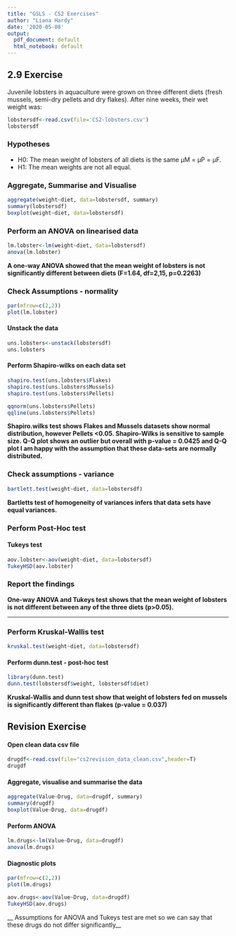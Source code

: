 ```yaml
---
title: "GSLS - CS2 Exercises"
author: "Liana Hardy"
date: '2020-05-08'
output:
  pdf_document: default
  html_notebook: default
---
```


## 2.9 Exercise
Juvenile lobsters in aquaculture were grown on three different diets (fresh mussels, semi-dry pellets and dry flakes). After nine weeks, their wet weight was:

```r
lobstersdf<-read.csv(file='CS2-lobsters.csv')
lobstersdf
```

### Hypotheses

* H0: The mean weight of lobsters of all diets is the same μM = μP = μF.
* H1: The mean weights are not all equal.

### Aggregate, Summarise and Visualise
```r
aggregate(weight~diet, data=lobstersdf, summary)
summary(lobstersdf)
boxplot(weight~diet, data=lobstersdf)
```
### Perform an ANOVA on linearised data
```r
lm.lobster<-lm(weight~diet, data=lobstersdf)
anova(lm.lobster)
```
__A one-way ANOVA showed that the mean weight of lobsters is not significantly different between diets (F=1.64, df=2,15, p=0.2263)__

### Check Assumptions - normality  

```r
par(mfrow=c(2,2))
plot(lm.lobster)
```


#### Unstack the data
```r
uns.lobsters<-unstack(lobstersdf)
uns.lobsters
```

#### Perform Shapiro-wilks on each data set
```r
shapiro.test(uns.lobsters$Flakes)
shapiro.test(uns.lobsters$Mussels)
shapiro.test(uns.lobsters$Pellets)

qqnorm(uns.lobsters$Pellets)
qqline(uns.lobsters$Pellets)
```
__Shapiro.wilks test shows Flakes and Mussels datasets show normal distribution, however Pellets <0.05. Shapiro-Wilks is sensitive to sample size. Q-Q plot shows an outlier but overall with p-value = 0.0425 and Q-Q plot I am happy with the assumption that these data-sets are normally distributed.__


### Check assumptions - variance

```r
bartlett.test(weight~diet, data=lobstersdf)
```
__Bartletts test of homogeneity of variances infers that data sets have equal variances.__

### Perform Post-Hoc test

#### Tukeys test
```r
aov.lobster<-aov(weight~diet, data=lobstersdf)
TukeyHSD(aov.lobster)
```

### Report the findings 

__One-way ANOVA and Tukeys test shows that the mean weight of lobsters is not different between any of the three diets (p>0.05).__

*****

### Perform Kruskal-Wallis test
```r
kruskal.test(weight~diet, data=lobstersdf)
```

#### Perform dunn.test - post-hoc test
```r
library(dunn.test)
dunn.test(lobstersdf$weight, lobstersdf$diet)
```

__Kruskal-Wallis and dunn test show that weight of lobsters fed on mussels is significantly different than flakes (p-value = 0.037)__

## Revision Exercise

#### Open clean data csv file 

```r
drugdf<-read.csv(file="cs2revision_data_clean.csv",header=T)
drugdf
```
#### Aggregate, visualise and summarise the data
```r
aggregate(Value~Drug, data=drugdf, summary)
summary(drugdf)
boxplot(Value~Drug, data=drugdf)
```
#### Perform ANOVA
```r
lm.drugs<-lm(Value~Drug, data=drugdf)
anova(lm.drugs)
```

#### Diagnostic plots
```r
par(mfrow=c(2,2))
plot(lm.drugs)
```


```r
aov.drugs<-aov(Value~Drug, data=drugdf)
TukeyHSD(aov.drugs)

```
__ Assumptions for ANOVA and Tukeys test are met so we can say that these drugs do not differ significantly__
